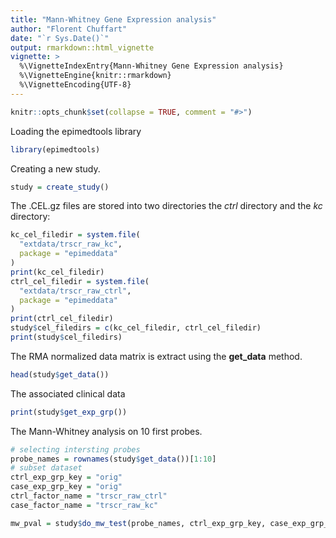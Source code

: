 ```yaml
---
title: "Mann-Whitney Gene Expression analysis"
author: "Florent Chuffart"
date: "`r Sys.Date()`"
output: rmarkdown::html_vignette
vignette: >
  %\VignetteIndexEntry{Mann-Whitney Gene Expression analysis}
  %\VignetteEngine{knitr::rmarkdown}
  %\VignetteEncoding{UTF-8}
---
```


```r
knitr::opts_chunk$set(collapse = TRUE, comment = "#>")
```

Loading the epimedtools library

```r
library(epimedtools)
```

Creating a new study.

```r
study = create_study()
```

The .CEL.gz files are stored into two directories the *ctrl* directory and the *kc* directory:

```r
kc_cel_filedir = system.file(
  "extdata/trscr_raw_kc", 
  package = "epimeddata"
)
print(kc_cel_filedir)
ctrl_cel_filedir = system.file(
  "extdata/trscr_raw_ctrl", 
  package = "epimeddata"
)
print(ctrl_cel_filedir)
study$cel_filedirs = c(kc_cel_filedir, ctrl_cel_filedir)
print(study$cel_filedirs)
```


The RMA normalized data matrix is extract using the **get_data** method.

```r
head(study$get_data())
```

The associated clinical data

```r
print(study$get_exp_grp())
```

The Mann-Whitney analysis on 10 first probes.

```r
# selecting intersting probes
probe_names = rownames(study$get_data())[1:10]
# subset dataset
ctrl_exp_grp_key = "orig"
case_exp_grp_key = "orig"
ctrl_factor_name = "trscr_raw_ctrl"
case_factor_name = "trscr_raw_kc"

mw_pval = study$do_mw_test(probe_names, ctrl_exp_grp_key, case_exp_grp_key, ctrl_factor_name, case_factor_name)

```
